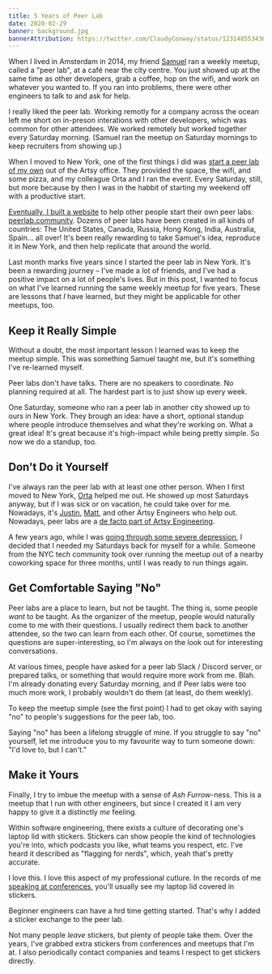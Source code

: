 ```yaml
---
title: 5 Years of Peer Lab
date: 2020-02-29
banner: background.jpg
bannerAttribution: https://twitter.com/CloudyConway/status/1231485534368866304
---
```


When I lived in Amsterdam in 2014, my friend [Samuel](https://twitter.com/samuelgoodwin) ran a weekly meetup, called a "peer lab", at a café near the city centre. You just showed up at the same time as other developers, grab a coffee, hop on the wifi, and work on whatever you wanted to. If you ran into problems, there were other engineers to talk to and ask for help.

I really liked the peer lab. Working remotly for a company across the ocean left me short on in-preson interations with other developers, which was common for other attendees. We worked remotely but worked together every Saturday morning. (Samuel ran the meetup on Saturday mornings to keep recruiters from showing up.)

When I moved to New York, one of the first things I did was [start a peer lab of my own](https://artsy.github.io/blog/2015/08/10/peer-lab/) out of the Artsy office. They provided the space, the wifi, and some pizza, and my colleague Orta and I ran the event. Every Saturday, still, but more because by then I was in the habbit of starting my weekend off with a productive start.

[Eventually, I built a website](https://ashfurrow.com/blog/building-static-sites-with-middleman/) to help other people start their own peer labs: [peerlab.community](https://peerlab.community). Dozens of peer labs have been created in all kinds of countries: The United States, Canada, Russia, Hong Kong, India, Australia, Spain... all over! It's been really rewarding to take Samuel's idea, reproduce it in New York, and then help replicate that around the world.

<Tweet tweetID="573250256630124545" />

Last month marks five years since I started the peer lab in New York. It's been a rewarding journey – I've made a lot of friends, and I've had a positive impact on a lot of people's lives. But in this post, I wanted to focus on what I've learned running the same weekly meetup for five years. These are lessons that _I_ have learned, but they might be applicable for other meetups, too.

## Keep it Really Simple

Without a doubt, the most important lesson I learned was to keep the meetup simple. This was something Samuel taught me, but it's something I've re-learned myself.

Peer labs don't have talks. There are no speakers to coordinate. No planning required at all. The hardest part is to just show up every week.

One Saturday, someone who ran a peer lab in another city showed up to ours in New York. They brough an idea: have a short, optional standup where people introduce themselves and what they're working on. What a great idea! It's great because it's high-impact while being pretty simple. So now we do a standup, too.

## Don't Do it Yourself

I've always ran the peer lab with at least one other person. When I first moved to New York, [Orta](https://twitter.com/orta) helped me out. He showed up most Saturdays anyway, but if I was sick or on vacation, he could take over for me. Nowadays, it's [Justin](https://twitter.com/zephraph), [Matt](https://twitter.com/pinadoleada), and other Artsy Engineers who help out. Nowadays, peer labs are a [de facto part of Artsy Engineering](https://github.com/artsy/README/blob/master/events/peer-labs.md).

A few years ago, while I was [going through some severe depression](/blog/update-on-medication-changes/), I decided that I needed my Saturdays back for myself for a while. Someone from the NYC tech community took over running the meetup out of a nearby coworking space for three months, until I was ready to run things again.

## Get Comfortable Saying "No"

Peer labs are a place to learn, but not be taught. The thing is, some people _want_ to be taught. As the organizer of the meetup, people would naturally come to me with their questions. I usually redirect them back to another attendee, so the two can learn from each other. Of course, sometimes the questions are super-interesting, so I'm always on the look out for interesting conversations.

At various times, people have asked for a peer lab Slack / Discord server, or prepared talks, or something that would require more work from me. Blah. I'm already donating every Saturday morning, and if Peer labs were too much more work, I probably wouldn't do them (at least, do them weekly).

To keep the meetup simple (see the first point) I had to get okay with saying "no" to people's suggestions for the peer lab, too.

Saying "no" has been a lifelong struggle of mine. If you struggle to say "no" yourself, let me introduce you to my favourite way to turn someone down: "I'd love to, but I can't."

## Make it Yours

Finally, I try to imbue the meetup with a sense of _Ash Furrow_-ness. This is a meetup that I run with other engineers, but since I created it I am very happy to give it a distinctly _me_ feeling.

<Tweet tweetID="863400007642337281" />

Within software engineering, there exists a culture of decorating one's laptop lid with stickers. Stickers can show people the kind of technologies you're into, which podcasts you like, what teams you respect, etc. I've heard it described as "flagging for nerds", which, yeah that's pretty accurate.

I love this. I love this aspect of my professional cutlure. In the records of me [speaking at conferences](/speaking), you'll usually see my laptop lid covered in stickers.

Beginner engineers can have a hrd time getting started. That's why I added a sticker exchange to the peer lab.

<Tweet tweetID="1188889050423402498" />

Not many people _leave_ stickers, but plenty of people take them. Over the years, I've grabbed extra stickers from conferences and meetups that I'm at. I also periodically contact companies and teams I respect to get stickers directly.

<Tweet tweetID="980089002769440768" />
